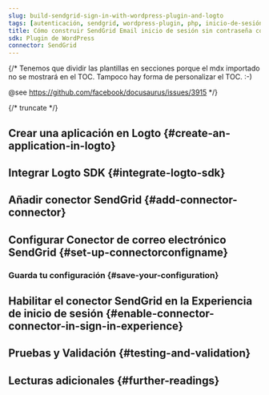 ```yaml
---
slug: build-sendgrid-sign-in-with-wordpress-plugin-and-logto
tags: [autenticación, sendgrid, wordpress-plugin, php, inicio-de-sesión-sin-contraseña, inicio-de-sesión, login]
title: Cómo construir SendGrid Email inicio de sesión sin contraseña con Plugin de WordPress
sdk: Plugin de WordPress
connector: SendGrid
---
```


{/*
  Tenemos que dividir las plantillas en secciones porque el mdx importado no se mostrará en el TOC.
  Tampoco hay forma de personalizar el TOC. :-)

  @see https://github.com/facebook/docusaurus/issues/3915
*/}



{/* truncate */}

<Intro connector={connector} sdk="Plugin de WordPress" link="https://wordpress.org/" />

## Crear una aplicación en Logto \{#create-an-application-in-logto}

<CreateApplication type="Traditional web" framework="WordPress" />

## Integrar Logto SDK \{#integrate-logto-sdk}

<IntegrateSdk />

## Añadir conector SendGrid \{#add-connector-connector}

<AddPasswordlessConnector
  connector={connector}
  connectorType="Email"
  passwordlessSignUpIdentifier="Dirección de correo electrónico"
/>

## Configurar Conector de correo electrónico SendGrid \{#set-up-connectorconfigname}

<ConnectorGuide />

### Guarda tu configuración \{#save-your-configuration}

<SaveYourConfiguration connector={connector} />

## Habilitar el conector SendGrid en la Experiencia de inicio de sesión \{#enable-connector-connector-in-sign-in-experience}

<EnablePasswordlessConnector
  connectorType="Email"
  passwordlessSignUpIdentifier="Dirección de correo electrónico"
/>

## Pruebas y Validación \{#testing-and-validation}

<TestingAndValidation connector={connector} sdk="Plugin de WordPress" />

## Lecturas adicionales \{#further-readings}

<FurtherReadings />
